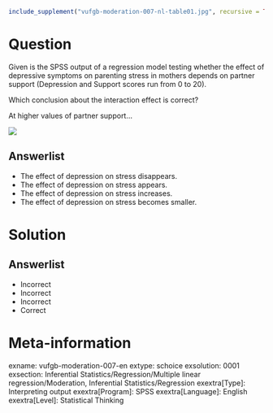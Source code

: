 ```r
include_supplement("vufgb-moderation-007-nl-table01.jpg", recursive = TRUE)
```

Question
========

Given is the SPSS output of a regression model testing whether the effect of depressive symptoms on parenting stress in mothers depends on partner support (Depression and Support scores run from 0 to 20).

Which conclusion about the interaction effect is correct?

At higher values of partner support...

![](vufgb-moderation-007-nl-table01.jpg)
  
Answerlist
----------
* The effect of depression on stress disappears.
* The effect of depression on stress appears.
* The effect of depression on stress increases.
* The effect of depression on stress becomes smaller.

Solution
========

Answerlist
----------
* Incorrect
* Incorrect
* Incorrect
* Correct

Meta-information
================
exname: vufgb-moderation-007-en
extype: schoice
exsolution: 0001
exsection: Inferential Statistics/Regression/Multiple linear regression/Moderation, Inferential Statistics/Regression
exextra[Type]: Interpreting output
exextra[Program]: SPSS
exextra[Language]: English
exextra[Level]: Statistical Thinking
